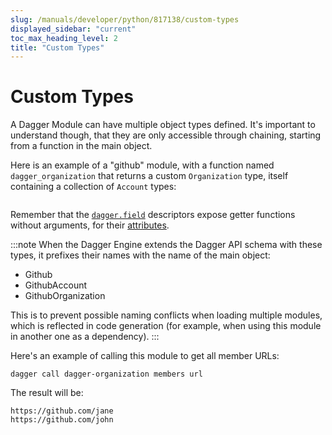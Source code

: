 ```yaml
---
slug: /manuals/developer/python/817138/custom-types
displayed_sidebar: "current"
toc_max_heading_level: 2
title: "Custom Types"
---
```



# Custom Types


A Dagger Module can have multiple object types defined. It's important to
understand though, that they are only accessible through chaining, starting
from a function in the main object.

Here is an example of a "github" module, with a function named `dagger_organization`
that returns a custom `Organization` type, itself containing a collection of
`Account` types:

```python file=./snippets/custom-types/main.py
```

Remember that the [`dagger.field`][dag-field] descriptors expose getter functions
without arguments, for their [attributes](./944887-attribute-functions.mdx).

:::note
When the Dagger Engine extends the Dagger API schema with these types, it prefixes
their names with the name of the main object:
- Github
- GithubAccount
- GithubOrganization

This is to prevent possible naming conflicts when loading multiple modules,
which is reflected in code generation (for example, when using this module in
another one as a dependency).
:::

Here's an example of calling this module to get all member URLs:

```shell
dagger call dagger-organization members url
```

The result will be:

```shell
https://github.com/jane
https://github.com/john
```

[dag-field]: https://dagger-io.readthedocs.io/en/latest/module.html#dagger.field
